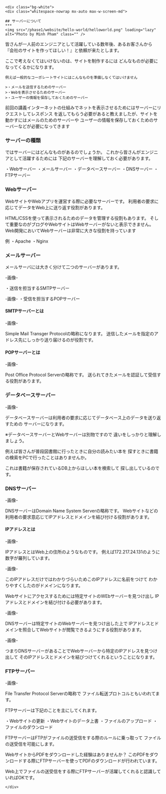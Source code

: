     <div class="bg-white">
    <div class="whitespace-nowrap mx-auto max-w-screen-md">

    ## サーバーについて
    ***
    <img src="/phase1/website/hello-world/helloworld.png" loading="lazy" alt="Photo by Minh Pham" class="" />

皆さんが一人前のエンジニアとして活躍している数年後、あるお客さんから
『会社のサイトを作ってほしい！』と依頼が来たとします。

ここで考えなくてはいけないのは、サイトを制作するには
どんなものが必要になってくるかになります。

    例えば一般的なコーポレートサイトにはこんなものを準備しなくてはいけません

    >・メールを送信するためのサーバー
    >・Webを表示させるためのサーバー
    >・ユーザーの情報を保存しておくためのサーバー

前回の講義インターネットの仕組みでネットを表示させるためにはサーバーにリクエストしてレスポンス
を返してもらう必要があると教えましたが、サイトを動かすにはメールのためのサーバーや
ユーザーの情報を保存しておくためのサーバーなどが必要になってきます

### サーバーの種類

ではサーバーにはどんなものがあるのでしょうか。
これから皆さんがエンジニアとして活躍するためには
下記のサーバーを理解しておく必要があります。

・Webサーバー
・メールサーバー
・データベースサーバー
・DNSサーバー
・FTPサーバー

### Webサーバー

WebサイトやWebアプリを運営する際に必要なサーバーです。
利用者の要求に応じてデータをWeb上に送り返す役割があります。

HTML/CSSを使って表示されるためのデータを管理する役割もあります。
そして重要なのがブログやWebサイトはWebサーバーがないと表示できません。
Web開発においてWebサーバーは非常に大きな役割を持っています

例
・Apache
・Nginx

### メールサーバー

メールサーバには大きく分けて二つのサーバーがあります。

-画像-

・送信を担当するSMTPサーバー

-画像-
・受信を担当するPOPサーバー

#### SMTPサーバーとは

-画像-

Simple Mail Transger Protocolの略称になります。
送信したメールを指定のアドレス先にしっかり送り届けるのが役割です。

#### POPサーバーとは

-画像-

Post Office Protocol Serverの略称です。
送られてきたメールを認証して受信する役割があります。

### データベースサーバー

-画像-

データベースサーバーは利用者の要求に応じてデータベース上のデータを送り返すための
サーバーになります。

※データベースサーバーとWebサーバーは別物ですので
違いをしっかりと理解しましょう。

例えば皆さんが普段図書館に行ったときに自分の読みたい本を
探すときに書籍の検索をPCで行ったことはありませんか。

これは書籍が保存されているDB上からほしい本を検索して
探し出しているのです。

### DNSサーバー

-画像-

DNSサーバーはDomain Name System Serverの略称です。
Webサイトなどの利用者の要求意応じてIPアドレスとドメインを結び付ける役割があります。

#### IPアドレスとは

-画像-

IPアドレスとはWeb上の住所のようなものです。
例えば172.217.24.131のように数字が羅列しています。

-画像-

このIPアドレスだけではわかりづらいためこのIPアドレスに名前をつけて
わかりやすくしたのがドメインになります。

Webサイトにアクセスするためには特定サイトのWEbサーバーを見つけ出し
IPアドレスとドメインを結び付ける必要があります。

-画像-

DNSサーバーは特定サイトのWebサーバーを見つけ出した上で
IPアドレスとドメインを照合してWebサイトが閲覧できるようにする役割があります。

-画像-

つまりDNSサーバーがあることでWebサーバーから特定のIPアドレスを見つけ出して
そのIPアドレスとドメインを結びつけてくれるということになります。

### FTPサーバー

-画像-

File Transfer Protocol Serverの略称で
ファイル転送プロトコルともいわれてます。

FTPサーバーは下記のことを主にしてくれます。

・Webサイトの更新
・Webサイトのデータ上書
・ファイルのアップロード
・ファイルのダウンロード

FTPサーバーはFTPがファイルの送受信をする際のルールに乗っ取って
ファイルの送受信を可能にします。

WebサイトからPDFをダウンロードした経験はありませんか？
このPDFをダウンロードする際にFTPサーバーを使ってPDFのダウンロードが行われています。

Web上でファイルの送受信をする際にFTPサーバーが活躍してくれると認識していればOKです。

    </div>

</div>
